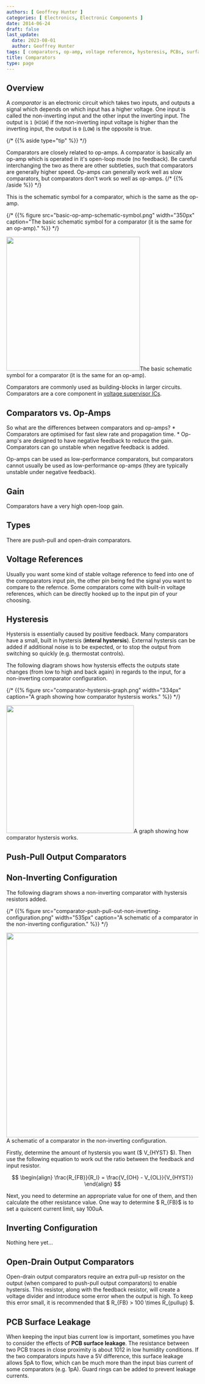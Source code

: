 ```yaml
---
authors: [ Geoffrey Hunter ]
categories: [ Electronics, Electronic Components ]
date: 2014-06-24
draft: false
last_update:
  date: 2023-08-01
  author: Geoffrey Hunter
tags: [ comparators, op-amp, voltage reference, hysteresis, PCBs, surface leakage, non-inverting, inverting ]
title: Comparators
type: page
---
```



## Overview

A _comparator_ is an electronic circuit which takes two inputs, and outputs a signal which depends on which input has a higher voltage. One input is called the non-inverting input and the other input the inverting input. The output is `1` (`HIGH`) if the non-inverting input voltage is higher than the inverting input, the output is `0` (`LOW`) is the opposite is true.

{/* {{% aside type="tip" %}} */}
<Aside type="tip">
Comparators are closely related to op-amps. A comparator is basically an op-amp which is operated in it's open-loop mode (no feedback). Be careful interchanging the two as there are other subtleties, such that comparators are generally higher speed. Op-amps can generally work well as slow comparators, but comparators don't work so well as op-amps.
{/* {{% /aside %}} */}
</Aside>

This is the schematic symbol for a comparator, which is the same as the op-amp.

{/* {{% figure src="basic-op-amp-schematic-symbol.png" width="350px" caption="The basic schematic symbol for a comparator (it is the same for an op-amp)."  %}} */}

<Image src={basic_op_amp_schematic_symbol} width="350">The basic schematic symbol for a comparator (it is the same for an op-amp).</Image>

Comparators are commonly used as building-blocks in larger circuits. Comparators are a core component in [voltage supervisor ICs](/electronics/components/voltage-supervisors/).

## Comparators vs. Op-Amps

So what are the differences between comparators and op-amps?  * Comparators are optimised for fast slew rate and propagation time.  * Op-amp's are designed to have negative feedback to reduce the gain. Comparators can go unstable when negative feedback is added.

Op-amps can be used as low-performance comparators, but comparators cannot usually be used as low-performance op-amps (they are typically unstable under negative feedback).

## Gain

Comparators have a very high open-loop gain.

## Types

There are push-pull and open-drain comparators.

## Voltage References

Usually you want some kind of stable voltage reference to feed into one of the compparators input pin, the other pin being fed the signal you want to compare to the refernce. Some comparators come with built-in voltage references, which can be directly hooked up to the input pin of your choosing.

## Hysteresis

Hystersis is essentially caused by positive feedback. Many comparators have a small, built in hystersis (**interal hystersis**). External hystersis can be added if additional noise is to be expected, or to stop the output from switching so quickly (e.g. thermostat controls).

The following diagram shows how hystersis effects the outputs state changes (from low to high and back again) in regards to the input, for a non-inverting comparator configuration.

{/* {{% figure src="comparator-hystersis-graph.png" width="334px" caption="A graph showing how comparator hystersis works."  %}} */}

<Image src={comparator_hystersis_graph} width="334">A graph showing how comparator hystersis works.</Image>

## Push-Pull Output Comparators

## Non-Inverting Configuration

The following diagram shows a non-inverting comparator with hystersis resistors added.

{/* {{% figure src="comparator-push-pull-out-non-inverting-configuration.png" width="535px" caption="A schematic of a comparator in the non-inverting configuration."  %}} */}

<Image src={comparator_push_pull_out_non_inverting_configuration} width="535">A schematic of a comparator in the non-inverting configuration.</Image>

Firstly, determine the amount of hystersis you want ($ V_{HYST} $). Then use the following equation to work out the ratio between the feedback and input resistor.

$$
\begin{align}
\frac{R_{FB}}{R_I} = \frac{V_{OH} - V_{OL}}{V_{HYST}}
\end{align}
$$

Next, you need to determine an appropriate value for one of them, and then calculate the other resistance value. One way to determine $ R_{FB}$ is to set a quiscent current limit, say 100uA.

## Inverting Configuration

Nothing here yet...

## Open-Drain Output Comparators

Open-drain output comparators require an extra pull-up resistor on the output (when compared to push-pull output comparators) to enable hystersis. This resistor, along with the feedback resistor, will create a voltage divider and introduce some error when the output is high. To keep this error small, it is recommended that $ R_{FB} > 100 \times R_{pullup} $.

## PCB Surface Leakage

When keeping the input bias current low is important, sometimes you have to consider the effects of **PCB surface leakage**. The resistance between two PCB traces in close proximity is about 1012 in low humidity conditions. If the two comparators inputs have a 5V difference, this surface leakage allows 5pA to flow, which can be much more than the input bias current of some comparators (e.g. 1pA). Guard rings can be added to prevent leakage currents.
